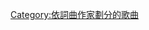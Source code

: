 {{Category explanation|'''安東·扎斯拉夫斯基'''（即'''[[捷德|捷德]]'''）创作或联合创作的歌曲，關於捷德的歌曲，請見「[[:Category:捷德歌曲|:Category:捷德歌曲]]」}}

[[Category:依詞曲作家劃分的歌曲|Category:依詞曲作家劃分的歌曲]]